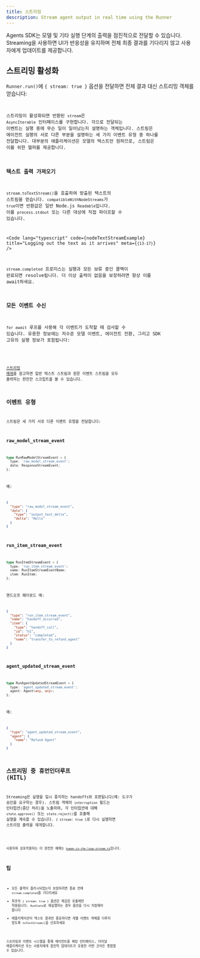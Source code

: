 ```yaml
---
title: 스트리밍
description: Stream agent output in real time using the Runner
---
```



Agents SDK는 모델 및 기타 실행 단계의 출력을 점진적으로 전달할 수 있습니다. Streaming을 사용하면 UI가 반응성을 유지하며 전체 최종 결과를 기다리지 않고 사용자에게 업데이트를 제공합니다.

## 스트리밍 활성화

`Runner.run()`에 `{ stream: true }` 옵션을 전달하면 전체 결과 대신 스트리밍 객체를 얻습니다:

<Code
  lang="typescript"
  code={basicStreamingExample}
  title="Enabling streaming"
/>

스트리밍이 활성화되면 반환된 `stream`은 `AsyncIterable` 인터페이스를 구현합니다. 각으로 전달되는 이벤트는 실행 중에 무슨 일이 일어났는지 설명하는 객체입니다. 스트림은 에이전트 실행의 서로 다른 부분을 설명하는 세 가지 이벤트 유형 중 하나를 전달합니다. 대부분의 애플리케이션은 모델의 텍스트만 원하므로, 스트림은 이를 위한 헬퍼를 제공합니다.

### 텍스트 출력 가져오기

`stream.toTextStream()`을 호출하여 방출된 텍스트의 스트림을 얻습니다. `compatibleWithNodeStreams`가 `true`이면 반환값은 일반 Node.js `Readable`입니다. 이를 `process.stdout` 또는 다른 대상에 직접 파이프할 수 있습니다.

<Code
  lang="typescript"
  code={nodeTextStreamExample}
  title="Logging out the text as it arrives"
  meta={`{13-17}`}
/>

`stream.completed` 프로미스는 실행과 모든 보류 중인 콜백이 완료되면 resolve됩니다. 더 이상 출력이 없음을 보장하려면 항상 이를 await하세요.

### 모든 이벤트 수신

`for await` 루프를 사용해 각 이벤트가 도착할 때 검사할 수 있습니다. 유용한 정보에는 저수준 모델 이벤트, 에이전트 전환, 그리고 SDK 고유의 실행 정보가 포함됩니다:

<Code
  lang="typescript"
  code={handleAllEventsExample}
  title="Listening to all events"
/>

[스트리밍 예제](https://github.com/openai/openai-agents-js/tree/main/examples/agent-patterns/streamed.ts)를 참고하면 일반 텍스트 스트림과 원문 이벤트 스트림을 모두 출력하는 완전한 스크립트를 볼 수 있습니다.

## 이벤트 유형

스트림은 세 가지 서로 다른 이벤트 유형을 전달합니다:

### raw_model_stream_event

```ts
type RunRawModelStreamEvent = {
  type: 'raw_model_stream_event';
  data: ResponseStreamEvent;
};
```

예:

```json
{
  "type": "raw_model_stream_event",
  "data": {
    "type": "output_text_delta",
    "delta": "Hello"
  }
}
```

### run_item_stream_event

```ts
type RunItemStreamEvent = {
  type: 'run_item_stream_event';
  name: RunItemStreamEventName;
  item: RunItem;
};
```

핸드오프 페이로드 예:

```json
{
  "type": "run_item_stream_event",
  "name": "handoff_occurred",
  "item": {
    "type": "handoff_call",
    "id": "h1",
    "status": "completed",
    "name": "transfer_to_refund_agent"
  }
}
```

### agent_updated_stream_event

```ts
type RunAgentUpdatedStreamEvent = {
  type: 'agent_updated_stream_event';
  agent: Agent<any, any>;
};
```

예:

```json
{
  "type": "agent_updated_stream_event",
  "agent": {
    "name": "Refund Agent"
  }
}
```

## 스트리밍 중 휴먼인더루프 (HITL)

Streaming은 실행을 일시 중지하는 handoffs와 호환됩니다(예: 도구가 승인을 요구하는 경우). 스트림 객체의 `interruption` 필드는 인터럽션(중단 처리)을 노출하며, 각 인터럽션에 대해 `state.approve()` 또는 `state.reject()`를 호출해 실행을 계속할 수 있습니다. `{ stream: true }`로 다시 실행하면 스트리밍 출력을 재개합니다.

<Code
  lang="typescript"
  code={streamedHITLExample}
  title="Handling human approval while streaming"
/>

사용자와 상호작용하는 더 완전한 예제는
[`human-in-the-loop-stream.ts`](https://github.com/openai/openai-agents-js/tree/main/examples/agent-patterns/human-in-the-loop-stream.ts)입니다.

## 팁

- 모든 출력이 플러시되었는지 보장하려면 종료 전에 `stream.completed`를 기다리세요
- 최초의 `{ stream: true }` 옵션은 제공된 호출에만 적용됩니다. `RunState`로 재실행하는 경우 옵션을 다시 지정해야 합니다
- 애플리케이션이 텍스트 결과만 중요하다면 개별 이벤트 객체를 다루지 않도록 `toTextStream()`을 선호하세요

스트리밍과 이벤트 시스템을 통해 에이전트를 채팅 인터페이스, 터미널 애플리케이션 또는 사용자에게 점진적 업데이트가 유용한 어떤 곳이든 통합할 수 있습니다.
